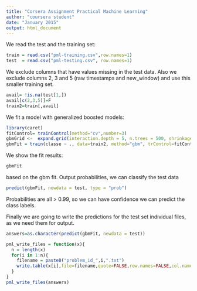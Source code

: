```yaml
---
title: "Corsera Assignment Practical Machine Learning"
author: "coursera student"
date: "January 2015"
output: html_document
---
```

We read the test and the training set:

```r
train = read.csv("pml-training.csv",row.names=1)
test  = read.csv("pml-testing.csv", row.names=1)
```
We exclude columns that have values missing in the test data. Also we exclude columns 2, 3 and 5 (raw timestamps and new_window) and use this smaller training set. 

```r
avail= !is.na(test[1,])
avail[c(2,3,5)]=F
train2=train[,avail]
```

We fit a model with generalized boosted models:

```r
library(caret)
fitControl= trainControl(method="cv",number=3)
gbmGrid <-  expand.grid(interaction.depth = 5, n.trees = 500, shrinkage = 0.1)
gbmFit = train(classe ~ ., data=train2, method="gbm", trControl=fitControl, tuneGrid=gbmGrid)
```

We show the fit results:

```r
gbmFit
```

based on the gbm fit. Output probabilities, we can classify the test data

```r
predict(gbmFit, newdata = test, type = "prob")
```

Probabilities are all > 0.99, so we can have confidence we can predict the class labels. 


Finally we are going to write the predictions for the test set individual files, as we need them for output.

```r
answers=as.character(predict(gbmFit, newdata = test))

pml_write_files = function(x){
  n = length(x)
  for(i in 1:n){
    filename = paste0("problem_id_",i,".txt")
    write.table(x[i],file=filename,quote=FALSE,row.names=FALSE,col.names=FALSE)
  }
}
pml_write_files(answers)
```
